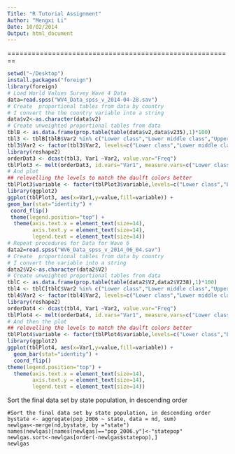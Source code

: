 ```yaml
---
Title: "R Tutorial Assignment"
Author: "Mengxi Li"
Date: 10/02/2014
Output: html_document
---
```

========================================================
```r
setwd("~/Desktop")
install.packages("foreign")
library(foreign)
# Load World Values Survey Wave 4 Data
data=read.spss("WV4_Data_spss_v_2014-04-28.sav")
# Create  proportional tables from data by country
# I convert the the country variable into a string
data$v2<-as.character(data$v2)
# Create unweighted proportional tables from data
tblB <- as.data.frame(prop.table(table(data$v2,data$v235),1)*100)
tbl3 <- tblB[tblB$Var2 %in% c("Lower class","Lower middle class","Upper class","Upper middle class","Working class"),]
tbl3$Var2 <- factor(tbl3$Var2, levels=c("Lower class","Lower middle class","Upper class","Upper middle class","Working class"))
library(reshape2)
orderDat3 <- dcast(tbl3, Var1 ~Var2, value.var="Freq")
tblPlot3 <- melt(orderDat3, id.vars="Var1", measure.vars=c("Lower class","Lower middle class","Upper class","Upper middle class","Working class"))
# And plot
## relevelling the levels to match the daulft colors better
tblPlot3$variable <- factor(tblPlot3$variable,levels=c("Lower class","Lower middle class","Upper class","Upper middle class","Working class"))
library(ggplot2)
ggplot(tblPlot3, aes(x=Var1,y=value,fill=variable)) +
geom_bar(stat="identity") +
 coord_flip()
 theme(legend.position="top") +
  theme(axis.text.x = element_text(size=14),
        axis.text.y = element_text(size=14),
        legend.text = element_text(size=14))
# Repeat procedures for Data for Wave 6
data2=read.spss("WV6_Data_spss_v_2014_06_04.sav")
# Create  proportional tables from data by country
# I convert the variable into a string
data2$V2<-as.character(data2$V2)
# Create unweighted proportional tables from data
tblC <- as.data.frame(prop.table(table(data2$V2,data2$V238),1)*100)
tbl4 <- tblC[tblC$Var2 %in% c("Lower class","Lower middle class","Upper class","Upper middle class","Working class"),]
tbl4$Var2 <- factor(tbl4$Var2, levels=c("Lower class","Lower middle class","Upper class","Upper middle class","Working class"))
library(reshape2)
orderDat4 <- dcast(tbl4, Var1 ~Var2, value.var="Freq")
tblPlot4 <- melt(orderDat4, id.vars="Var1", measure.vars=c("Lower class","Lower middle class","Upper class","Upper middle class","Working class"))
# And then the plot
## relevelling the levels to match the daulft colors better
tblPlot4$variable <- factor(tblPlot4$variable,levels=c("Lower class","Lower middle class","Upper class","Upper middle class","Working class"))
library(ggplot2)
ggplot(tblPlot4, aes(x=Var1,y=value,fill=variable)) +
  geom_bar(stat="identity") +
  coord_flip()
theme(legend.position="top") +
  theme(axis.text.x = element_text(size=14),
        axis.text.y = element_text(size=14),
        legend.text = element_text(size=14))
```
Sort the final data set by state population, in descending order
```
#Sort the final data set by state population, in descending order
bystate <- aggregate(pop_2006 ~ state, data = nd, sum)
newlgas<-merge(nd,bystate, by ="state")
names(newlgas)[names(newlgas)=="pop_2006.y"]<-"statepop"
newlgas.sort<-newlgas[order(-newlgas$statepop),]
newlgas
```






